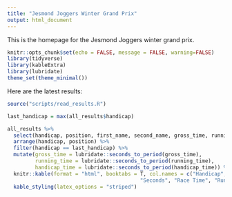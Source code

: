 ```yaml
---
title: "Jesmond Joggers Winter Grand Prix"
output: html_document
---
```


This is the homepage for the Jesmond Joggers winter grand prix.

```r
knitr::opts_chunk$set(echo = FALSE, message = FALSE, warning=FALSE)
library(tidyverse)
library(kableExtra)
library(lubridate)
theme_set(theme_minimal())
```

Here are the latest results:

```r
source("scripts/read_results.R")
```

```r
last_handicap = max(all_results$handicap)

all_results %>%
  select(handicap, position, first_name, second_name, gross_time, running_time, handicap_time) %>% 
  arrange(handicap, position) %>%
  filter(handicap == last_handicap) %>%
  mutate(gross_time = lubridate::seconds_to_period(gross_time), 
         running_time = lubridate::seconds_to_period(running_time), 
         handicap_time = lubridate::seconds_to_period(handicap_time)) %>%
  knitr::kable(format = "html", booktabs = T, col.names = c("Handicap", "Position", "First",
                                           "Seconds", "Race Time", "Running Time", "Handicap Time")) %>% 
  kable_styling(latex_options = "striped")
```

